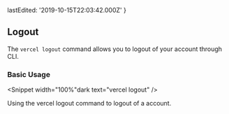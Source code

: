 
  lastEdited: '2019-10-15T22:03:42.000Z'
}

## Logout

The `vercel logout` command allows you to logout of your <OrgName /> account through <ProductShortName /> CLI.

### Basic Usage

<Snippet width="100%"dark text="vercel logout" />
<Caption>Using the <InlineCode>vercel logout</InlineCode> command to logout of a <OrgName /> account.</Caption>
